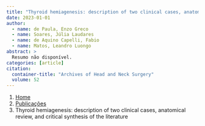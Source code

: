 ```yaml
---
title: "Thyroid hemiagenesis: description of two clinical cases, anatomical review, and critical synthesis of the literature"
date: 2023-01-01
author:
  - name: de Paula, Enzo Greco
  - name: Soares, Júlia Laudares
  - name: de Aquino Capelli, Fabio
  - name: Matos, Leandro Luongo
abstract: > 
  Resumo não disponível.
categories: [article]
citation: 
  container-title: "Archives of Head and Neck Surgery"
  volume: 52
---
```


```{=html}
<nav aria-label="breadcrumb">
  <ol class="breadcrumb">
    <li class="breadcrumb-item"><a href="../../index.html">Home</a></li>
    <li class="breadcrumb-item"><a href="../index.html">Publicações</a></li>
    <li class="breadcrumb-item active" aria-current="page">Thyroid hemiagenesis: description of two clinical cases, anatomical review, and critical synthesis of the literature</li>
  </ol>
</nav>
```
